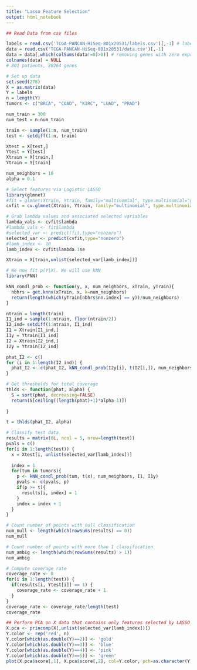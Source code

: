 ```yaml
---
title: "Lasso Feature Selection"
output: html_notebook
---
```


```r
## Read Data from csv files

labels = read.csv('TCGA-PANCAN-HiSeq-801x20531/labels.csv')[,-1] # labels[i] = tumor type for patient #i (5 types: BRCA, COAD, KIRC, LUAD, PRAD)
data = read.csv('TCGA-PANCAN-HiSeq-801x20531/data.csv')[,-1]
data = data[,which(colSums(data!=0)>0)] # removing genes with zero expression level across all patients
colnames(data) = NULL
# 801 patients, 20264 genes
```

```r
# Set up data
set.seed(278)
X = as.matrix(data) 
Y = labels
n = length(Y)
tumors <- c("BRCA", "COAD", "KIRC", "LUAD", "PRAD")

num_train = 300
num_test = n-num_train

train <- sample(1:n, num_train)
test <- setdiff(1:n, train)

Xtest = X[test,]
Ytest = Y[test]
Xtrain = X[train,]
Ytrain = Y[train]

num_neighbors = 10
alpha = 0.1
```


```r
# Select features via Logistic LASSO
library(glmnet)
#fit = glmnet(Xtrain, Ytrain, family="multinomial", type.multinomial="grouped")
cvfit = cv.glmnet(Xtrain, Ytrain, family="multinomial", type.multinomial="grouped")
```

```r
# Grab lambda values and associated selected variables
lambda_vals <- cvfit$lambda
#lambda_vals <- fit$lambda
#selected_var <- predict(fit,type="nonzero")
selected_var <- predict(cvfit,type="nonzero")
#lamb_index <- 10
lamb_index <- cvfit$lambda.1se

Xtrain = X[train,unlist(selected_var[lamb_index])]

```

```r
# We now fit p(Y|X). We will use kNN
library(FNN)

kNN_condl_prob <- function(y, x, num_neighbors, xTrain, yTrain){
  nbhrs = get.knnx(xTrain, x, k=num_neighbors) 
  return(length(which(yTrain[nbhrs$nn.index] == y))/num_neighbors)
}
```

```r

ntrain = length(train)
I1_ind = sample(1:ntrain, floor(ntrain/2))
I2_ind= setdiff(1:ntrain, I1_ind)
I1 = Xtrain[I1_ind,]
I1y = Ytrain[I1_ind]
I2 = Xtrain[I2_ind,]
I2y = Ytrain[I2_ind]

phat_I2 <- c()
for (i in 1:length(I2_ind)) {
  phat_I2 <- c(phat_I2, kNN_condl_prob(I2y[i], t(I2[i,]), num_neighbors, I1, I1y))
}
```

```r
# Get thresholds for total coverage
thlds <- function(phat, alpha) {
  S = sort(phat, decreasing=FALSE)
  return(S[ceiling((length(phat)+1)*alpha-1)])
  
}

t = thlds(phat_I2, alpha)
```

```r
# Classify test data 
results = matrix(0L, ncol = 5, nrow=length(test))
pvals = c()
for(i in 1:length(test)) {
  x = Xtest[i, unlist(selected_var[lamb_index])]
  
  index = 1
  for(tum in tumors){
    p <- kNN_condl_prob(tum, t(x), num_neighbors, I1, I1y)
    pvals <- c(pvals, p)
    if(p >= t){
      results[i, index] = 1
    }
    index = index + 1
  }
}
```

```r
# Count number of points with null classification
num_null <- length(which(rowSums(results) == 0))
num_null
```

```r
# Count number of points with more than 1 classification
num_ambig <- length(which(rowSums(results) > 1))
num_ambig
```

```r
# Compute coverage rate
coverage_rate <- 0
for(i in 1:length(test)) {
  if(results[i, Ytest[i]] == 1) {
    coverage_rate <- coverage_rate + 1
  }
}
coverage_rate <- coverage_rate/length(test)
coverage_rate
```

```r

## Perform PCA on X data that contains only features selected by LASSO
X.pca <- princomp(X[,unlist(selected_var[lamb_index])])
Y.color <- rep('red', n)
Y.color[which(as.double(Y)==2)] <- 'gold'
Y.color[which(as.double(Y)==3)] <- 'blue'
Y.color[which(as.double(Y)==4)] <- 'pink'
Y.color[which(as.double(Y)==5)] <- 'green'
plot(X.pca$score[,1], X.pca$score[,2], col=Y.color, pch=as.character(Y))
```